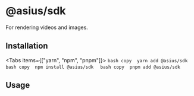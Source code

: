 # @asius/sdk

For rendering videos and images.

## Installation


<Tabs items={["yarn", "npm", "pnpm"]}>
      <Tab>
        ```bash copy 
        yarn add @asius/sdk 
        ```
      </Tab>
      <Tab>
        ```bash copy 
        npm install @asius/sdk 
        ```
        </Tab>
      <Tab>
        ```bash copy 
        pnpm add @asius/sdk 
        ```
      </Tab>
    </Tabs>

## Usage
